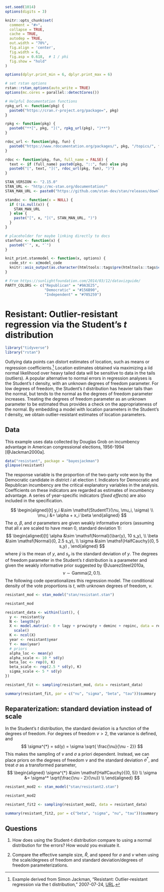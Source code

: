 ```r
set.seed(1014)
options(digits = 3)

knitr::opts_chunk$set(
  comment = "#>",
  collapse = TRUE,
  cache = TRUE,
  autodep = TRUE,
  out.width = "70%",
  fig.align = 'center',
  fig.width = 6,
  fig.asp = 0.618,  # 1 / phi
  fig.show = "hold"
)

options(dplyr.print_min = 6, dplyr.print_max = 6)

# set rstan options
rstan::rstan_options(auto_write = TRUE)
options(mc.cores = parallel::detectCores())

# Helpful Documentation functions
rpkg_url <- function(pkg) {
  paste0("https://cran.r-project.org/package=", pkg)
}

rpkg <- function(pkg) {
  paste0("**[", pkg, "](", rpkg_url(pkg), ")**")
}

rdoc_url <- function(pkg, fun) {
  paste0("https://www.rdocumentation.org/packages/", pkg, "/topics/", fun)
}

rdoc <- function(pkg, fun, full_name = FALSE) {
  text <- if (full_name) paste0(pkg, "::", fun) else pkg
  paste0("[", text, "](", rdoc_url(pkg, fun), ")")
}

STAN_VERSION <- "2.15.0"
STAN_URL <- "http://mc-stan.org/documentation/"
STAN_MAN_URL <- paste0("https://github.com/stan-dev/stan/releases/download/v", STAN_VERSION, "/stan-reference-", STAN_VERSION, ".pdf")

standoc <- function(x = NULL) {
  if (!is.null(x)) {
    STAN_MAN_URL
  } else {
    paste("[", x, "](", STAN_MAN_URL, ")")
  }
}

# placeholder for maybe linking directly to docs
stanfunc <- function(x) {
  paste0("`", x, "`")
}

knit_print.stanmodel <- function(x, options) {
  code_str <- x@model_code
  knitr::asis_output(as.character(htmltools::tags$pre(htmltools::tags$code(htmltools::HTML(code_str), class = "stan"))))
}

# From https://sunlightfoundation.com/2014/03/12/datavizguide/
PARTY_COLORS <- c("Republican" = "#9A3E25",
                  "Democratic" = "#156B90",
                  "Independent" = "#705259")
```
# Resistant: Outlier-resistant regression via the Student's $t$ distribution {#resistant}

```r
library("tidyverse")
library("rstan")
```

Outlying data points can distort estimates of location, such as means or regression coefficients.[^resistant-src]
Location estimates obtained via maximizing a iid normal likelihood over heavy tailed data will be sensitive to data in the tails (outliers).
A popular alternative to normal errors in regression analyses is the Student's $t$ density, with an unknown degrees of freedom parameter.
For low degrees of freedom, the Student's $t$ distribution has heavier tails than the normal, but tends to the normal as the degrees of freedom parameter increases.
Treating the degrees of freedom parameter as an unknown parameter to be estimated thus provides a check on the appropriateness of the normal.
By embedding a model with location parameters in the Student's $t$ density, we obtain outlier-resistant estimates of location parameters.

## Data

This example uses data collected by Douglas Grob on incumbency advantage in American congressional elections, 1956-1994 [@Jackman2000a].
```r
data("resistant", package = "bayesjackman")
glimpse(resistant)
```

The response variable is the proportion of the two-party vote won by the Democratic candidate in district $i$ at election $t$.
Indicators for Democratic and Republican incumbency are the critical explanatory variables in the analysis.
Coefficients on these indicators are regarded as estimates of incumbency advantage.
A series of year-specific indicators (*fixed effects*) are also included in the specification.

$$
\begin{aligned}[t]
y_i &\sim \mathsf{StudentT}(\nu, \mu_i, \sigma) \\
\mu_i &= \alpha + x_i \beta
\end{aligned}
$$
The $\alpha$, $\beta$, and $\sigma$ parameters are given weakly informative priors (assuming that all $x$ are scaled to have mean 0, standard deviation 1):
$$
\begin{aligned}[t]
\alpha &\sim \mathsf{Normal}(\bar{y}, 10 s_y), \\
\beta &\sim \mathsf{Normal}(0, 2.5 s_y), \\
\sigma &\sim \mathsf{HalfCauchy}(0, 5 s_y) ,
\end{aligned}
$$
where $\bar{y}$ is the mean of $y$, and $s_y$ is the standard deviation of $y$.
The degrees of freedom parameter in the Student's $t$ distribution is a parameter and given the weakly informative prior suggested by @JuarezSteel2010a,
$$
\nu \sim \mathsf{Gamma}(2, 0.1) .
$$
The following code operationalizes this regression model.
The conditional density of the vote proportions is $t$, with unknown degrees of freedom, $\nu.$

```r
resistant_mod <- stan_model("stan/resistant.stan")
```

```r
resistant_mod
```

```r
resistant_data <- within(list(), {
  y <- resistant$y
  N <- length(y)
  X <- model.matrix(~ 0 + lagy + prvwinpty + deminc + repinc, data = resistant) %>%
    scale()
  K <- ncol(X)
  year <- resistant$year
  Y <- max(year)
  # priors
  alpha_loc <- mean(y)
  alpha_scale <- 10 * sd(y)
  beta_loc <- rep(0, K)
  beta_scale <- rep(2.5 * sd(y), K)
  sigma_scale <- 5 * sd(y)
})
```

```r
resistant_fit <- sampling(resistant_mod, data = resistant_data)
```
```r
summary(resistant_fit, par = c("nu", "sigma", "beta", "tau"))$summary
```

## Reparaterization: standard deviation instead of scale

In the Student's $t$ distribution, the standard deviation is a function of the degrees of freedom.
For degrees of freedom $\nu > 2$, the variance is defined, and
$$
\sigma^{*} = sd(y) = \sigma \sqrt{ \frac{\nu}{\nu - 2}}
$$
This makes the sampling of $\nu$ and $\sigma$ a priori dependent.
Instead, we can place priors on the degrees of freedom $\nu$ and the standard deviation $\sigma^*$,
and treat $\sigma$ as a transformed parameter,
$$
\begin{aligned}
\sigma^{*} &\sim \mathsf{HalfCauchy}{(0, 5)} \\
\sigma &= \sigma^* \sqrt{\frac{\nu - 2}{\nu}} \\
\end{aligned}
$$

```r
resistant_mod2 <- stan_model("stan/resistant2.stan")
```
```r
resistant_mod2
```

```r
resistant_fit2 <- sampling(resistant_mod2, data = resistant_data)
```

```r
summary(resistant_fit2, par = c("beta", "sigma", "nu", "tau"))$summary
```

## Questions {-}

1.  How does using the Student-t distribution compare to using a normal
    distribution for the errors? How would you evaluate it.

1.  Compare the effective sample size, $\hat{R}$, and speed for $\sigma$ and
    $\nu$ when using the scale/degrees of freedom and standard
    deviation/degrees of freedom parameterizations.

[^resistant-src]: Example derived from Simon Jackman, "Resistant: Outlier-resistant regression via the t distribution," 2007-07-24, [URL](https://web-beta.archive.org/web/20070724034107/http://jackman.stanford.edu:80/mcmc/resistant.odc).
